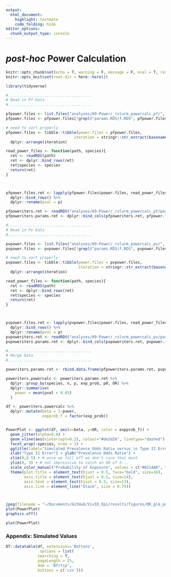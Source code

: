 ```yaml
---
output: 
  html_document:
    highlight: textmate
    code_folding: hide
editor_options: 
  chunk_output_type: console
---
```


# _post-hoc_ Power Calculation
```r
knitr::opts_chunk$set(echo = T, warning = F, message = F, eval = T, results = 'hide')
knitr::opts_knit$set(root.dir = here::here())
```

```r
library(tidyverse)
```


```r
#.....................................
# Read in Pf Data
#.....................................

pfpower.files <- list.files("analyses/09-Power/_rslurm_powercalc_pf/", pattern = ".RDS", full.names = T)
pfpower.files <- pfpower.files[!grepl("params.RDS|f.RDS", pfpower.files)]

# need to sort properly
pfpower.files <- tibble::tibble(power.files = pfpower.files, 
                              iteration = stringr::str_extract(basename(pfpower.files), "[0-9]+")) %>% dplyr::mutate(iteration = as.numeric(iteration)) %>% 
  dplyr::arrange(iteration)

read_power_files <- function(path, species){
  ret <- readRDS(path)
  ret <- dplyr::bind_rows(ret)
  ret$species <- species
  return(ret)
}



pfpower.files.ret <- lapply(pfpower.files$power.files, read_power_files, species = "Pf") %>% 
  dplyr::bind_rows() %>% 
  dplyr::rename(pval = p)

pfpoweriters.ret <- readRDS("analyses/09-Power/_rslurm_powercalc_pf/params.RDS") 
pfpoweriters.params.ret <- dplyr::bind_cols(pfpoweriters.ret, pfpower.files.ret)


```

```r
#.....................................
# Read in Pv Data
#.....................................

pvpower.files <- list.files("analyses/09-Power/_rslurm_powercalc_pv/", pattern = ".RDS", full.names = T)
pvpower.files <- pvpower.files[!grepl("params.RDS|f.RDS", pvpower.files)]

# need to sort properly
pvpower.files <- tibble::tibble(power.files = pvpower.files, 
                                iteration = stringr::str_extract(basename(pvpower.files), "[0-9]+")) %>% dplyr::mutate(iteration = as.numeric(iteration)) %>% 
  dplyr::arrange(iteration)

read_power_files <- function(path, species){
  ret <- readRDS(path)
  ret <- dplyr::bind_rows(ret)
  ret$species <- species
  return(ret)
}



pvpower.files.ret <- lapply(pvpower.files$power.files, read_power_files, species = "Pv") %>% 
  dplyr::bind_rows() %>% 
  dplyr::rename(pval = p)
pvpoweriters.ret <- readRDS("analyses/09-Power/_rslurm_powercalc_pv/params.RDS") 
pvpoweriters.params.ret <- dplyr::bind_cols(pvpoweriters.ret, pvpower.files.ret)

```

```r
#.....................................
# Merge Data
#.....................................

poweriters.params.ret <- rbind.data.frame(pfpoweriters.params.ret, pvpoweriters.params.ret)

```


```r

poweriters.powercalc <- poweriters.params.ret %>% 
  dplyr::group_by(species, n, p, exp_prob, p0, OR) %>% 
  dplyr::summarise(
    power = mean(pval < 0.05)
  )

df <- poweriters.powercalc %>%
  dplyr::mutate(beta = 1-power,
                expprob_f = factor(exp_prob))


PowerPlot <- ggplot(df, aes(x=beta, y=OR, color = expprob_f)) +
  geom_jitter(alpha=0.8) +
  geom_vline(aes(xintercept=0.2), colour="#de2d26", linetype="dashed") +
  facet_wrap(~species, nrow = 1) +
  ggtitle(label="Simulated Prevalence Odds Ratio versus \n Type II Error (Complement of Power)") +
  xlab("Type II Error") + ylab("Prevalence Odds Ratio") +
  xlim(0,0.5) + # once we fall off we don't care that much
  ylim(0, 3) + # not impressive to catch an OR of 5...
  scale_color_manual("Probability of Exposure", values = c("#8214A0", "#005AC8", "#006E82")) +
  theme(plot.title = element_text(hjust = 0.5, face="bold", size=16),
        axis.title = element_text(hjust = 0.5, size=14),
        axis.text = element_text(hjust = 0.5, size=13),
        axis.line = element_line("black", size = 0.75))



jpeg(filename = "~/Documents/GitHub/VivID_Epi/results/figures/OR_glm_posthoc_powercalc.jpg", width = 11, height = 8, res = 250, units = "in")
plot(PowerPlot)
graphics.off()
```

```r

plot(PowerPlot)
```

### Appendix: Simulated Values
```r

DT::datatable(df, extensions='Buttons',
               options = list(
              searching = T,
              pageLength = 25,
              dom = 'Bfrtip', 
              buttons = c('csv')))



```

